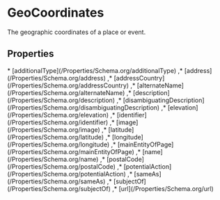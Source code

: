 
# GeoCoordinates

The geographic coordinates of a place or event.

## Properties

<Grid>
* [additionalType](/Properties/Schema.org/additionalType)
,* [address](/Properties/Schema.org/address)
,* [addressCountry](/Properties/Schema.org/addressCountry)
,* [alternateName](/Properties/Schema.org/alternateName)
,* [description](/Properties/Schema.org/description)
,* [disambiguatingDescription](/Properties/Schema.org/disambiguatingDescription)
,* [elevation](/Properties/Schema.org/elevation)
,* [identifier](/Properties/Schema.org/identifier)
,* [image](/Properties/Schema.org/image)
,* [latitude](/Properties/Schema.org/latitude)
,* [longitude](/Properties/Schema.org/longitude)
,* [mainEntityOfPage](/Properties/Schema.org/mainEntityOfPage)
,* [name](/Properties/Schema.org/name)
,* [postalCode](/Properties/Schema.org/postalCode)
,* [potentialAction](/Properties/Schema.org/potentialAction)
,* [sameAs](/Properties/Schema.org/sameAs)
,* [subjectOf](/Properties/Schema.org/subjectOf)
,* [url](/Properties/Schema.org/url)

</Grid>

